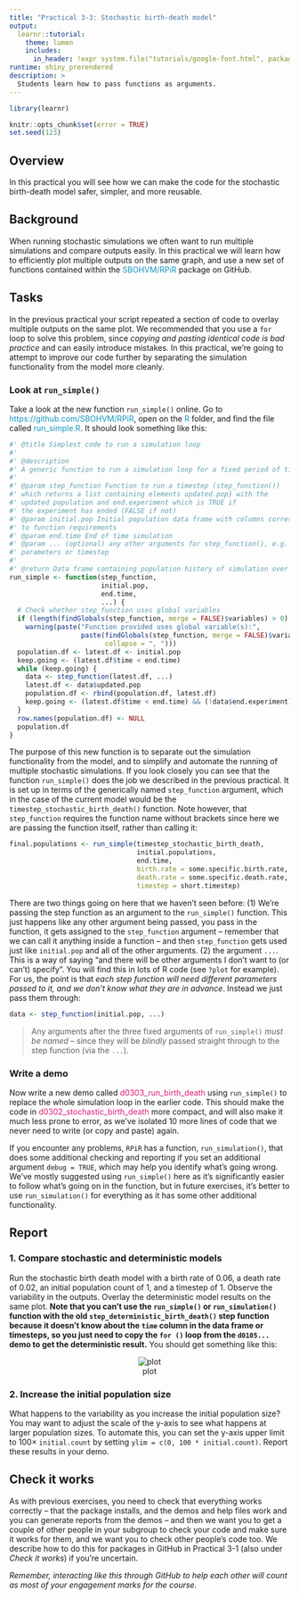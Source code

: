```yaml
---
title: "Practical 3-3: Stochastic birth-death model"
output: 
  learnr::tutorial:
    theme: lumen
    includes:
      in_header: !expr system.file("tutorials/google-font.html", package = "RPiR")
runtime: shiny_prerendered
description: >
  Students learn how to pass functions as arguments.
---
```


```r
library(learnr)

knitr::opts_chunk$set(error = TRUE)
set.seed(123)
```

## Overview

In this practical you will see how we can make the code for the stochastic
birth-death model safer, simpler, and more reusable.

## Background

When running stochastic simulations we often want to run multiple simulations
and compare outputs easily. In this practical we will learn how to efficiently 
plot multiple outputs on the same graph, and use a new set of functions 
contained within the 
<span style="color: #1697C0;">SBOHVM/RPiR</span> package on GitHub.

## Tasks

In the previous practical your script repeated a section of code to overlay 
multiple outputs on the same plot. We recommended that you use a `for` loop to 
solve this problem, since *copying and pasting identical code is bad practice* 
and can easily introduce mistakes. In this practical, we're going to attempt
to improve our code further by separating the simulation functionality from the 
model more cleanly. 

### Look at `run_simple()`

Take a look at the new function `run_simple()` online. Go to 
<span style="color: #1697C0;">https://github.com/SBOHVM/RPiR</span>, open on the 
<span style="color: #1697C0;">R</span> folder, and find the file called 
<span style="color: #1697C0;">run_simple.R</span>. It should look something like
this:

```r
#' @title Simplest code to run a simulation loop 
#'
#' @description
#' A generic function to run a simulation loop for a fixed period of time.
#'
#' @param step_function Function to run a timestep (step_function())
#' which returns a list containing elements updated.pop} with the
#' updated population and end.experiment which is TRUE if
#' the experiment has ended (FALSE if not)
#' @param initial.pop Initial population data frame with columns corresponding 
#' to function requirements
#' @param end.time End of time simulation
#' @param ... (optional) any other arguments for step_function(), e.g. 
#' parameters or timestep
#'
#' @return Data frame containing population history of simulation over time
run_simple <- function(step_function, 
                       initial.pop,
                       end.time, 
                       ...) {
  # Check whether step_function uses global variables
  if (length(findGlobals(step_function, merge = FALSE)$variables) > 0)
    warning(paste("Function provided uses global variable(s):",
                  paste(findGlobals(step_function, merge = FALSE)$variables,
                        collapse = ", "))) 
  population.df <- latest.df <- initial.pop 
  keep.going <- (latest.df$time < end.time)
  while (keep.going) {
    data <- step_function(latest.df, ...)
    latest.df <- data$updated.pop
    population.df <- rbind(population.df, latest.df) 
    keep.going <- (latest.df$time < end.time) && (!data$end.experiment)
  }
  row.names(population.df) <- NULL 
  population.df
}
```

The purpose of this new function is to separate out the simulation functionality 
from the model, and to simplify and automate the running of multiple stochastic
simulations. If you look closely you can see that the function `run_simple()` 
does the job we described in the previous practical. It is set up in terms 
of the generically named `step_function` argument, which in the case of the 
current model would be the `timestep_stochastic_birth_death()` function. Note 
however, that `step_function` requires the function name without brackets since 
here we are passing the function itself, rather than calling it:

```r
final.populations <- run_simple(timestep_stochastic_birth_death,
                                initial.populations, 
                                end.time,
                                birth.rate = some.specific.birth.rate,
                                death.rate = some.specific.death.rate,
                                timestep = short.timestep)
```

There are two things going on here that we haven't seen before: (1) We're 
passing the step function as an argument to the `run_simple()` function. This 
just happens like any other argument being passed, you pass in the function, it 
gets assigned to the `step_function` argument -- remember that we can call it 
anything inside a function -- and then `step_function` gets used just like
`initial.pop` and all of the other arguments. (2) the argument `...`. 
This is a way of saying "and there will be other arguments I don't want to (or 
can't) specify". You will find this in lots of R code (see `?plot` for example). 
For us, the point is that *each step function will need different parameters* 
*passed to it, and we don't know what they are in advance*. Instead we just pass 
them through:

```r
data <- step_function(initial.pop, ...)
```

> Any arguments after the three fixed arguments of `run_simple()`
*must be named* -- since they will be *blindly* passed straight through to the 
step function (via the `...`).

### Write a demo

Now write a new demo called 
<span style="color: #dd1c77;">d0303_run_birth_death</span> using
`run_simple()` to replace the whole simulation loop in the earlier code. 
This should make the code in
<span style="color: #dd1c77;">d0302_stochastic_birth_death</span> more compact, 
and will also make it much less prone to error, as we've isolated 10 more lines 
of code that we never need to write (or copy and paste) again. 

If you encounter any problems, `RPiR` has a function, `run_simulation()`, 
that does some additional checking and reporting if you set an additional 
argument `debug = TRUE`, which may help you identify what's going wrong. We've 
mostly suggested using `run_simple()` here as it's significantly easier to 
follow what's going on in the function, but in future exercises, it's better to 
use `run_simulation()` for everything as it has some other additional 
functionality.

## Report

### 1. Compare stochastic and deterministic models

Run the stochastic birth death model with a birth rate of 0.06, a death rate of 
0.02, an initial population count of 1, and a timestep of 1. Observe the 
variability in the outputs. Overlay the deterministic model results on the same 
plot. **Note that you can't use the `run_simple()` or `run_simulation()` function with the old `step_deterministic_birth_death()` step function because it doesn't know about the `time` column in the data frame or timesteps, so you just need to copy the `for ()` loop from the `d0105...` demo to get the deterministic result.** You should get something like this:

<center>![plot](images/3-3.png)</center>

### 2. Increase the initial population size

What happens to the variability as you increase the initial population size? 
You may want to adjust the scale of the y-axis to see what happens at larger 
population sizes. To automate this, you can set the y-axis upper limit to 
$100 \times$ `initial.count` by setting `ylim = c(0, 100 * initial.count)`. 
Report these results in your demo.

## Check it works

As with previous exercises, you need to check that everything works correctly --
that the package installs, and the demos and help files work and you can
generate reports from the demos -- and then we want you to get a couple of other
people in your subgroup to check your code and make sure it works for them,
and we want you to check other people's code too. We describe how to do this for
packages in GitHub in Practical 3-1 (also under *Check it works*) if you're
uncertain.

*Remember, interacting like this through GitHub to help each other will count as
most of your engagement marks for the course.*
